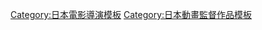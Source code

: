 {{Navbox
|name = 平尾隆之執導作品
|title = [[平尾隆之]]執導作品
|listclass = hlist hlist-hyphen
|group1 = 電視動畫
|list1 = 
* [[噬神者]]（2015年－2016年）
|group2 = OVA
|list2= 
* [[魚 (漫畫)|魚]]（2012年）
|group3 = 電影動畫
|list3 =
* [[空之境界|空之境界「矛盾螺旋」]]（2008年）
* {{link-ja|櫻之溫度|桜の温度}}（2011年）
* [[詛咒屋姐妹#劇場版|魔法少女姐妹悠悠和寧寧]]（2013年）
* [[酷愛電影的龐波小姐]]（2021年）
|group4 = 遊戲
|list4 =
* [[噬神者]]系列（2010年－2015年）
* [[真·女神轉生 奇幻旅程]]（2017年）
}}
<noinclude>
{{DEFAULTSORT:Hirao Takayuki}}
[[Category:日本電影導演模板]]
[[Category:日本動畫監督作品模板]]
</noinclude>